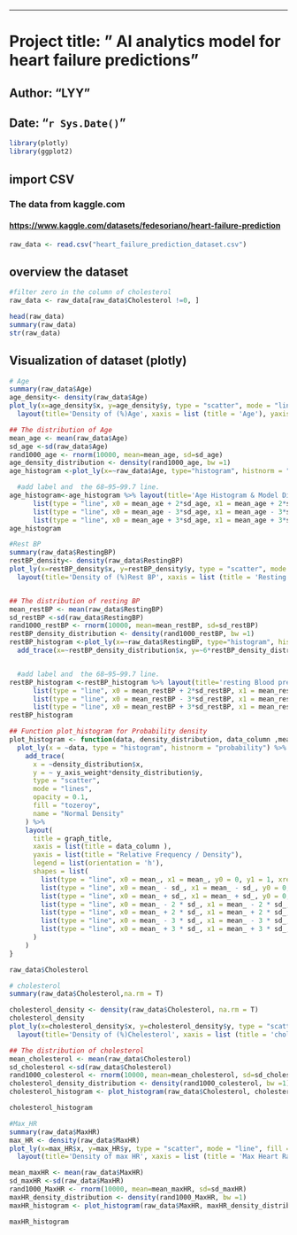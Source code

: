 ------------------------------------------------------------------------

# Project title: " AI analytics model for heart failure predictions"

## Author: "LYY"

## Date: "`r Sys.Date()`"

```r
library(plotly)
library(ggplot2)
```

## import CSV

### The data from kaggle.com

#### <https://www.kaggle.com/datasets/fedesoriano/heart-failure-prediction>

```r
raw_data <- read.csv("heart_failure_prediction_dataset.csv")


```

## overview the dataset

```r
#filter zero in the column of cholesterol
raw_data <- raw_data[raw_data$Cholesterol !=0, ]

head(raw_data)
summary(raw_data)
str(raw_data)
```

## Visualization of dataset (plotly)

```r
# Age 
summary(raw_data$Age)
age_density<- density(raw_data$Age)
plot_ly(x=age_density$x, y=age_density$y, type = "scatter", mode = "line", fill = "tozeroy", name = "Density") %>%
  layout(title='Density of (%)Age', xaxis = list (title = 'Age'), yaxis = list (title = 'Density'))

## The distribution of Age 
mean_age <- mean(raw_data$Age)
sd_age <-sd(raw_data$Age)
rand1000_age <- rnorm(10000, mean=mean_age, sd=sd_age)
age_density_distribution <- density(rand1000_age, bw =1)
age_histogram <-plot_ly(x=~raw_data$Age, type="histogram", histnorm = "probability", name = "Age Histogram") %>% add_trace(x=~age_density_distribution$x, y=~2.5*age_density_distribution$y,type = "scatter", mode = "lines", opacity=0.1, fill = "tozeroy", name = "Normal Density") 

  #add label and  the 68−95−99.7 line.
age_histogram<-age_histogram %>% layout(title='Age Histogram & Model Distribution', xaxis = list(title = "Age"), yaxis = list(title = "relative frequency/density"), legend = list(orientation = 'h'), shapes = list(list(type = "line", x0 = mean_age, x1 = mean_age, y0 = 0, y1 = 1, xref = "x", yref = "paper", line = list(color = "black", dash="dash")),list(type = "line", x0 = mean_age - sd_age, x1 = mean_age - sd_age, y0 = 0, y1 = 1, xref = "x", yref = "paper", line = list(color = "red", dash="dot")), list(type = "line", x0 = mean_age + sd_age, x1 = mean_age + sd_age, y0 = 0, y1 = 1, xref = "x", yref = "paper", line = list(color = "red", dash="dot")), list(type = "line", x0 = mean_age - 2*sd_age, x1 = mean_age - 2*sd_age, y0 = 0, y1 = 1, xref = "x", yref = "paper", line = list(color = "blue", dash="dot")),
      list(type = "line", x0 = mean_age + 2*sd_age, x1 = mean_age + 2*sd_age, y0 = 0, y1 = 1, xref = "x", yref = "paper", line = list(color = "blue", dash="dot")),
      list(type = "line", x0 = mean_age - 3*sd_age, x1 = mean_age - 3*sd_age, y0 = 0, y1 = 1, xref = "x", yref = "paper", line = list(color = "green", dash="dot")),
      list(type = "line", x0 = mean_age + 3*sd_age, x1 = mean_age + 3*sd_age, y0 = 0, y1 = 1, xref = "x", yref = "paper", line = list(color = "green", dash="dot"))))
age_histogram


```

```r
#Rest BP
summary(raw_data$RestingBP)
restBP_density<- density(raw_data$RestingBP)
plot_ly(x=restBP_density$x, y=restBP_density$y, type = "scatter", mode = "line", fill = "tozeroy", name = "Density") %>%
  layout(title='Density of (%)Rest BP', xaxis = list (title = 'Resting Blood Pressure'), yaxis = list (title = 'Density'))


## The distribution of resting BP
mean_restBP <- mean(raw_data$RestingBP)
sd_restBP <-sd(raw_data$RestingBP)
rand1000_restBP <- rnorm(10000, mean=mean_restBP, sd=sd_restBP)
restBP_density_distribution <- density(rand1000_restBP, bw =1)
restBP_histogram <-plot_ly(x=~raw_data$RestingBP, type="histogram", histnorm = "probability", name = "Resting Blood pressure Histogram") %>%
  add_trace(x=~restBP_density_distribution$x, y=~6*restBP_density_distribution$y,type = "scatter", mode = "lines", opacity=0.1, fill = "tozeroy", name = "Normal Density") 


  #add label and  the 68−95−99.7 line.
restBP_histogram <-restBP_histogram %>% layout(title='resting Blood pressure Histogram &  Distribution', xaxis = list(title = "resting blood pressure"), yaxis = list(title = "relative frequency/density"), legend = list(orientation = 'h'), shapes = list(list(type = "line", x0 = mean_restBP, x1 = mean_restBP, y0 = 0, y1 = 1, xref = "x", yref = "paper", line = list(color = "black", dash="dash")),list(type = "line", x0 = mean_restBP - sd_restBP, x1 = mean_restBP - sd_restBP, y0 = 0, y1 = 1, xref = "x", yref = "paper", line = list(color = "red", dash="dot")), list(type = "line", x0 = mean_restBP + sd_restBP, x1 = mean_restBP + sd_restBP, y0 = 0, y1 = 1, xref = "x", yref = "paper", line = list(color = "red", dash="dot")), list(type = "line", x0 = mean_restBP - 2*sd_restBP, x1 = mean_restBP - 2*sd_restBP, y0 = 0, y1 = 1, xref = "x", yref = "paper", line = list(color = "blue", dash="dot")),
      list(type = "line", x0 = mean_restBP + 2*sd_restBP, x1 = mean_restBP + 2*sd_restBP, y0 = 0, y1 = 1, xref = "x", yref = "paper", line = list(color = "blue", dash="dot")),
      list(type = "line", x0 = mean_restBP - 3*sd_restBP, x1 = mean_restBP - 3*sd_restBP, y0 = 0, y1 = 1, xref = "x", yref = "paper", line = list(color = "green", dash="dot")),
      list(type = "line", x0 = mean_restBP + 3*sd_restBP, x1 = mean_restBP + 3*sd_restBP, y0 = 0, y1 = 1, xref = "x", yref = "paper", line = list(color = "green", dash="dot"))))
restBP_histogram

```

```r
## Function plot_histogram for Probability density
plot_histogram <- function(data, density_distribution, data_column ,mean_, sd_, graph_title, y_axis_weight=1) {
  plot_ly(x = ~data, type = "histogram", histnorm = "probability") %>%
    add_trace(
      x = ~density_distribution$x,
      y = ~ y_axis_weight*density_distribution$y,
      type = "scatter",
      mode = "lines",
      opacity = 0.1,
      fill = "tozeroy",
      name = "Normal Density"
    ) %>%
    layout(
      title = graph_title,
      xaxis = list(title = data_column ),
      yaxis = list(title = "Relative Frequency / Density"),
      legend = list(orientation = 'h'),
      shapes = list(
        list(type = "line", x0 = mean_, x1 = mean_, y0 = 0, y1 = 1, xref = "x", yref = "paper", line = list(color = "black", dash = "dash")),
        list(type = "line", x0 = mean_ - sd_, x1 = mean_ - sd_, y0 = 0, y1 = 1, xref = "x", yref = "paper", line = list(color = "red", dash = "dot")),
        list(type = "line", x0 = mean_ + sd_, x1 = mean_ + sd_, y0 = 0, y1 = 1, xref = "x", yref = "paper", line = list(color = "red", dash = "dot")),
        list(type = "line", x0 = mean_ - 2 * sd_, x1 = mean_ - 2 * sd_, y0 = 0, y1 = 1, xref = "x", yref = "paper", line = list(color = "blue", dash = "dot")),
        list(type = "line", x0 = mean_ + 2 * sd_, x1 = mean_ + 2 * sd_, y0 = 0, y1 = 1, xref = "x", yref = "paper", line = list(color = "blue", dash = "dot")),
        list(type = "line", x0 = mean_ - 3 * sd_, x1 = mean_ - 3 * sd_, y0 = 0, y1 = 1, xref = "x", yref = "paper", line = list(color = "green", dash = "dot")),
        list(type = "line", x0 = mean_ + 3 * sd_, x1 = mean_ + 3 * sd_, y0 = 0, y1 = 1, xref = "x", yref = "paper", line = list(color = "green", dash = "dot"))
      )
    )
}

raw_data$Cholesterol

# cholesterol
summary(raw_data$Cholesterol,na.rm = T)

cholesterol_density <- density(raw_data$Cholesterol, na.rm = T)
cholesterol_density
plot_ly(x=cholesterol_density$x, y=cholesterol_density$y, type = "scatter", mode = "line", fill = "tozeroy", name = "Density") %>%
  layout(title='Density of (%)Chelesterol', xaxis = list (title = 'cholesterol'), yaxis = list (title = 'Density'))

## The distribution of cholesterol
mean_cholesterol <- mean(raw_data$Cholesterol)
sd_cholesterol <-sd(raw_data$Cholesterol)
rand1000_colesterol <- rnorm(10000, mean=mean_cholesterol, sd=sd_cholesterol)
cholesterol_density_distribution <- density(rand1000_colesterol, bw =1)
cholesterol_histogram <- plot_histogram(raw_data$Cholesterol, cholesterol_density_distribution, "Cholesterol", mean_cholesterol, sd_cholesterol, "Cholesterol Histogram & Distribution", 8)

cholesterol_histogram
```

```r
#Max_HR
summary(raw_data$MaxHR)
max_HR <- density(raw_data$MaxHR)
plot_ly(x=max_HR$x, y=max_HR$y, type = "scatter", mode = "line", fill = "tozeroy", name = "Density") %>%
  layout(title='Density of max HR', xaxis = list (title = 'Max Heart Rate'), yaxis = list (title = 'Density'))

mean_maxHR <- mean(raw_data$MaxHR)
sd_maxHR <-sd(raw_data$MaxHR)
rand1000_MaxHR <- rnorm(10000, mean=mean_maxHR, sd=sd_maxHR)
maxHR_density_distribution <- density(rand1000_MaxHR, bw =1)
maxHR_histogram <- plot_histogram(raw_data$MaxHR, maxHR_density_distribution, "MaxHR", mean_maxHR, sd_maxHR, "Max Heart Rate Histogram & Distribution", 6)

maxHR_histogram
```
